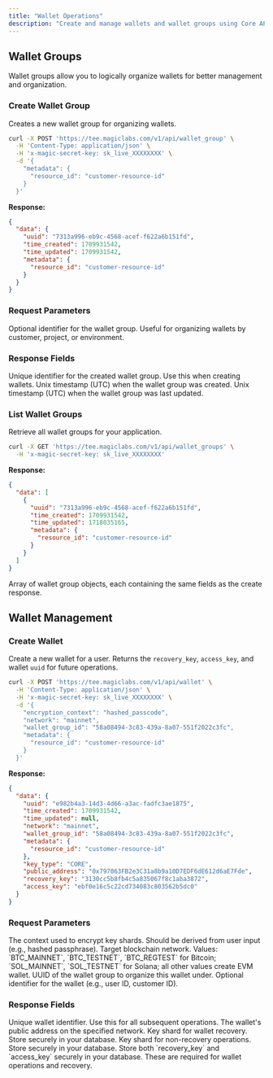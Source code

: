 ```yaml
---
title: "Wallet Operations"
description: "Create and manage wallets and wallet groups using Core API"
---
```


## Wallet Groups

Wallet groups allow you to logically organize wallets for better management and organization.

### Create Wallet Group

Creates a new wallet group for organizing wallets.

```bash cURL icon="square-terminal"
curl -X POST 'https://tee.magiclabs.com/v1/api/wallet_group' \
  -H 'Content-Type: application/json' \
  -H 'x-magic-secret-key: sk_live_XXXXXXXX' \
  -d '{
    "metadata": {
      "resource_id": "customer-resource-id"
    }
  }'
```

**Response:**

```json
{
  "data": {
    "uuid": "7313a996-eb9c-4568-acef-f622a6b151fd",
    "time_created": 1709931542,
    "time_updated": 1709931542,
    "metadata": {
      "resource_id": "customer-resource-id"
    }
  }
}
```

### Request Parameters

<ParamField body="metadata.resource_id" type="string">
Optional identifier for the wallet group. Useful for organizing wallets by customer, project, or environment.
</ParamField>

### Response Fields

<ResponseField name="data.uuid" type="string">
Unique identifier for the created wallet group. Use this when creating wallets.
</ResponseField>

<ResponseField name="data.time_created" type="integer">
Unix timestamp (UTC) when the wallet group was created.
</ResponseField>

<ResponseField name="data.time_updated" type="integer">
Unix timestamp (UTC) when the wallet group was last updated.
</ResponseField>

### List Wallet Groups

Retrieve all wallet groups for your application.

```bash cURL icon="square-terminal"
curl -X GET 'https://tee.magiclabs.com/v1/api/wallet_groups' \
  -H 'x-magic-secret-key: sk_live_XXXXXXXX'
```

**Response:**

```json
{
  "data": [
    {
      "uuid": "7313a996-eb9c-4568-acef-f622a6b151fd",
      "time_created": 1709931542,
      "time_updated": 1718035165,
      "metadata": {
        "resource_id": "customer-resource-id"
      }
    }
  ]
}
```

<ResponseField name="data" type="array">
Array of wallet group objects, each containing the same fields as the create response.
</ResponseField>

## Wallet Management

### Create Wallet

Create a new wallet for a user. Returns the `recovery_key`, `access_key`, and wallet `uuid` for future operations.

```bash cURL icon="square-terminal"
curl -X POST 'https://tee.magiclabs.com/v1/api/wallet' \
  -H 'Content-Type: application/json' \
  -H 'x-magic-secret-key: sk_live_XXXXXXXX' \
  -d '{
    "encryption_context": "hashed_passcode",
    "network": "mainnet",
    "wallet_group_id": "58a08494-3c83-439a-8a07-551f2022c3fc",
    "metadata": {
      "resource_id": "customer-resource-id"
    }
  }'
```

**Response:**

```json
{
  "data": {
    "uuid": "e982b4a3-14d3-4d66-a3ac-fadfc3ae1875",
    "time_created": 1709931542,
    "time_updated": null,
    "network": "mainnet",
    "wallet_group_id": "58a08494-3c83-439a-8a07-551f2022c3fc",
    "metadata": {
      "resource_id": "customer-resource-id"
    },
    "key_type": "CORE",
    "public_address": "0x797063FB2e3C31a8b9a10D7EDF6dE612d6aE7Fde",
    "recovery_key": "3130cc5b8fb4c5a835067f8c1aba3872",
    "access_key": "ebf0e16c5c22cd734083c803562b5dc0"
  }
}
```

### Request Parameters

<ParamField body="encryption_context" type="string" required>
The context used to encrypt key shards. Should be derived from user input (e.g., hashed passphrase).
</ParamField>

<ParamField body="network" type="string" required>
Target blockchain network. Values: `BTC_MAINNET`, `BTC_TESTNET`, `BTC_REGTEST` for Bitcoin; `SOL_MAINNET`, `SOL_TESTNET` for Solana; all other values create EVM wallet.
</ParamField>

<ParamField body="wallet_group_id" type="string">
UUID of the wallet group to organize this wallet under.
</ParamField>

<ParamField body="metadata.resource_id" type="string">
Optional identifier for the wallet (e.g., user ID, customer ID).
</ParamField>

### Response Fields

<ResponseField name="data.uuid" type="string">
Unique wallet identifier. Use this for all subsequent operations.
</ResponseField>

<ResponseField name="data.public_address" type="string">
The wallet's public address on the specified network.
</ResponseField>

<ResponseField name="data.recovery_key" type="string">
Key shard for wallet recovery. Store securely in your database.
</ResponseField>

<ResponseField name="data.access_key" type="string">
Key shard for non-recovery operations. Store securely in your database.
</ResponseField>

<Warning>
Store both `recovery_key` and `access_key` securely in your database. These are required for wallet operations and recovery.
</Warning>
